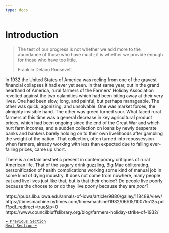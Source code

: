 ```yaml
---
type: docs
---
```


# Introduction

> The test of our progress is not whether we add more to the abundance of those who have much; it is whether we provide enough for those who have too little.
>
> Franklin Delano Roosevelt

In 1932 the United States of America was reeling from one of the gravest financial collapses it had ever yet seen. In that same year, out in the grand heartland of America, rural farmers of the Farmers' Holiday Association revolted against the two calamities which had been biting away at their very lives. One had been slow, long, and painful, but perhaps manageable. The other was quick, agonizing, and unsolvable. One was market forces, the almighty invisible hand. The other was greed turned sour. What faced rural farmers at this time was a general decrease in key agricultural product prices, which had been ongoing since the end of the Great War and which hurt farm incomes, and a sudden collection on loans by newly desperate banks and bankers barely holding on to their own livelihoods after gambling the weight of the nation. That collection, often turned into repossession when farmers, already working with less than expected due to falling ever-falling prices, came up short. 

There is a certain aesthetic present in contemporary critiques of rural American life. That of the sugary drink guzzling, Big Mac obliterating, personification of health complications working some kind of manual job in some kind of dying industry. It does not come from nowhere, many people eat and live lives just like that, but is that their choice? Do people live poorly because the choose to or do they live *poor*ly because they are *poor*?

https://pubs.lib.uiowa.edu/annals-of-iowa/article/9880/galley/118489/view/
https://timesmachine.nytimes.com/timesmachine/1932/06/05/100755125.pdf?pdf_redirect=true&ip=0
https://www.councilbluffslibrary.org/blog/farmers-holiday-strike-of-1932/

[``⬅️ Previous Section``](/docs/thesis/abstract) <br/>
[``Next Section ➡️``](/docs/thesis/literature-review)

